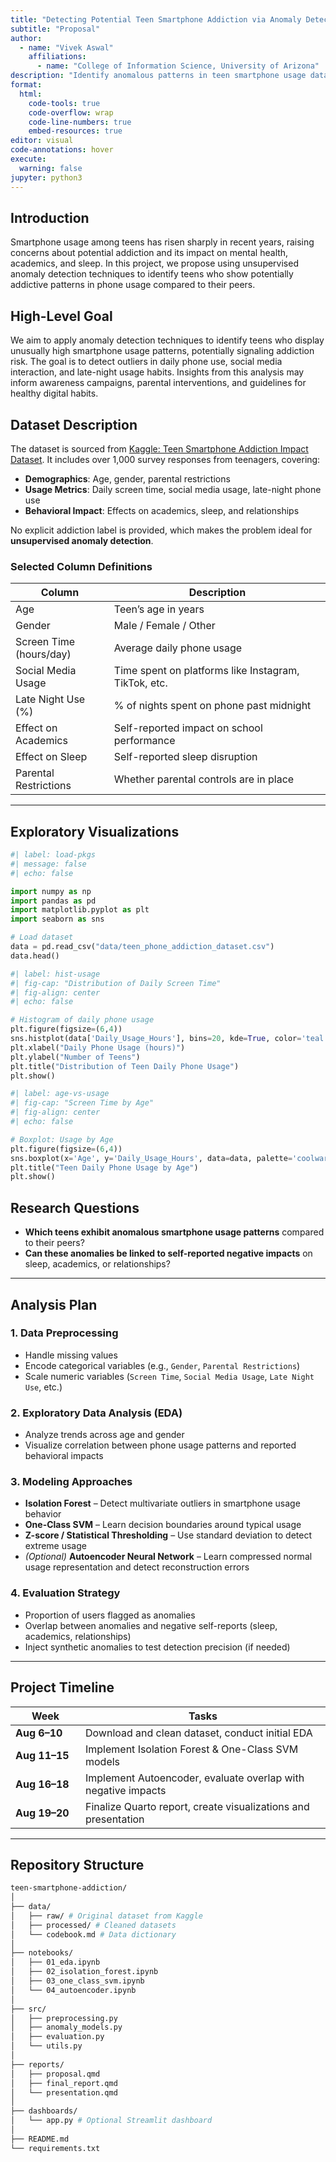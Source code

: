 ```yaml
---
title: "Detecting Potential Teen Smartphone Addiction via Anomaly Detection"
subtitle: "Proposal"
author: 
  - name: "Vivek Aswal"
    affiliations:
      - name: "College of Information Science, University of Arizona"
description: "Identify anomalous patterns in teen smartphone usage data to detect potential smartphone addiction and associated behavioral impacts."
format:
  html:
    code-tools: true
    code-overflow: wrap
    code-line-numbers: true
    embed-resources: true
editor: visual
code-annotations: hover
execute:
  warning: false
jupyter: python3
---
```


## Introduction

Smartphone usage among teens has risen sharply in recent years, raising concerns about potential addiction and its impact on mental health, academics, and sleep. In this project, we propose using unsupervised anomaly detection techniques to identify teens who show potentially addictive patterns in phone usage compared to their peers.

## High-Level Goal

We aim to apply anomaly detection techniques to identify teens who display unusually high smartphone usage patterns, potentially signaling addiction risk. The goal is to detect outliers in daily phone use, social media interaction, and late-night usage habits. Insights from this analysis may inform awareness campaigns, parental interventions, and guidelines for healthy digital habits.

## Dataset Description

The dataset is sourced from [Kaggle: Teen Smartphone Addiction Impact Dataset](https://www.kaggle.com/datasets/sumedh1507/teen-phone-addiction). It includes over 1,000 survey responses from teenagers, covering:

-   **Demographics**: Age, gender, parental restrictions\
-   **Usage Metrics**: Daily screen time, social media usage, late-night phone use\
-   **Behavioral Impact**: Effects on academics, sleep, and relationships

No explicit addiction label is provided, which makes the problem ideal for **unsupervised anomaly detection**.

### Selected Column Definitions

| Column | Description |
|-----------------------|-------------------------------------------------|
| Age | Teen's age in years |
| Gender | Male / Female / Other |
| Screen Time (hours/day) | Average daily phone usage |
| Social Media Usage | Time spent on platforms like Instagram, TikTok, etc. |
| Late Night Use (%) | \% of nights spent on phone past midnight |
| Effect on Academics | Self-reported impact on school performance |
| Effect on Sleep | Self-reported sleep disruption |
| Parental Restrictions | Whether parental controls are in place |

------------------------------------------------------------------------

## Exploratory Visualizations

```python
#| label: load-pkgs
#| message: false
#| echo: false

import numpy as np
import pandas as pd
import matplotlib.pyplot as plt
import seaborn as sns

# Load dataset
data = pd.read_csv("data/teen_phone_addiction_dataset.csv")
data.head()
```
```python
#| label: hist-usage
#| fig-cap: "Distribution of Daily Screen Time"
#| fig-align: center
#| echo: false

# Histogram of daily phone usage
plt.figure(figsize=(6,4))
sns.histplot(data['Daily_Usage_Hours'], bins=20, kde=True, color='teal')
plt.xlabel("Daily Phone Usage (hours)")
plt.ylabel("Number of Teens")
plt.title("Distribution of Teen Daily Phone Usage")
plt.show()
```
```python
#| label: age-vs-usage
#| fig-cap: "Screen Time by Age"
#| fig-align: center
#| echo: false

# Boxplot: Usage by Age
plt.figure(figsize=(6,4))
sns.boxplot(x='Age', y='Daily_Usage_Hours', data=data, palette='coolwarm')
plt.title("Teen Daily Phone Usage by Age")
plt.show()
```

## Research Questions

-   **Which teens exhibit anomalous smartphone usage patterns** compared to their peers?
-   **Can these anomalies be linked to self-reported negative impacts** on sleep, academics, or relationships?

------------------------------------------------------------------------

## Analysis Plan

### 1. Data Preprocessing

-   Handle missing values
-   Encode categorical variables (e.g., `Gender`, `Parental Restrictions`)
-   Scale numeric variables (`Screen Time`, `Social Media Usage`, `Late Night Use`, etc.)

### 2. Exploratory Data Analysis (EDA)

-   Analyze trends across age and gender
-   Visualize correlation between phone usage patterns and reported behavioral impacts

### 3. Modeling Approaches

-   **Isolation Forest** – Detect multivariate outliers in smartphone usage behavior
-   **One-Class SVM** – Learn decision boundaries around typical usage
-   **Z-score / Statistical Thresholding** – Use standard deviation to detect extreme usage
-   *(Optional)* **Autoencoder Neural Network** – Learn compressed normal usage representation and detect reconstruction errors

### 4. Evaluation Strategy

-   Proportion of users flagged as anomalies
-   Overlap between anomalies and negative self-reports (sleep, academics, relationships)
-   Inject synthetic anomalies to test detection precision (if needed)

------------------------------------------------------------------------

## Project Timeline

| Week | Tasks |
|----------------|--------------------------------------------------------|
| **Aug 6–10** | Download and clean dataset, conduct initial EDA |
| **Aug 11–15** | Implement Isolation Forest & One-Class SVM models |
| **Aug 16–18** | Implement Autoencoder, evaluate overlap with negative impacts |
| **Aug 19–20** | Finalize Quarto report, create visualizations and presentation |

------------------------------------------------------------------------

## Repository Structure

```bash
teen-smartphone-addiction/
│
├── data/
│   ├── raw/ # Original dataset from Kaggle
│   ├── processed/ # Cleaned datasets
│   └── codebook.md # Data dictionary
│
├── notebooks/
│   ├── 01_eda.ipynb
│   ├── 02_isolation_forest.ipynb
│   ├── 03_one_class_svm.ipynb
│   └── 04_autoencoder.ipynb
│
├── src/
│   ├── preprocessing.py
│   ├── anomaly_models.py
│   ├── evaluation.py
│   └── utils.py
│
├── reports/
│   ├── proposal.qmd
│   ├── final_report.qmd
│   └── presentation.qmd
│
├── dashboards/
│   └── app.py # Optional Streamlit dashboard
│
├── README.md
└── requirements.txt
```


